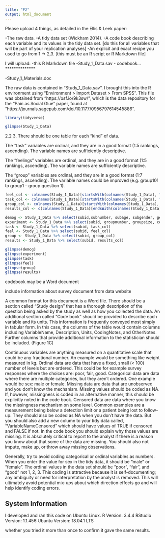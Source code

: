 ```yaml
---
title: "P2"
output: html_document
---
```

Please upload 4 things, as detailed in the Ellis & Leek paper:

-The raw data.
-A tidy data set (Wickham 2014).
-A code book describing each variable and its values in the tidy data set. [do this for all variables that will be part of your replication analyses]
-An explicit and exact recipe you used to go from 1 -> 2,3. [this must be an R script or R Markdown file]

I will upload: 
-this R Markdown file
-Study_1_Data.sav
- codebook...**************

-Study_1_Materials.doc

The raw data is contained in "Study_1_Data.sav". I brought this into the R environment using "Environment > Import Dataset > From SPSS". This file was obtained from "https://osf.io/9k3sw/", which is the data repository for the "Pain as Social Glue" paper, found at "https://journals.sagepub.com/doi/10.1177/0956797614545886". 

```r
library(tidyverse)
```

```r
glimpse(Study_1_Data)
```

2.2
3. There should be one table for each “kind” of data.

The "task" variables are ordinal, and they are in a good format (1:5 rankings, ascending). The variable names are sufficiently descriptive. 

The "feelings" variables are ordinal, and they are in a good format (1:5 rankings, ascending). The variable names are sufficiently descriptive. 

The "group" variables are ordinal, and they are in a good format (1:7 rankings, ascending). The variable names could be improved (e.g. group101 to group1 -- group question 1). 

```r
feel_col <- colnames(Study_1_Data)[startsWith(colnames(Study_1_Data), "feel")]
task_col <- colnames(Study_1_Data)[startsWith(colnames(Study_1_Data), "task")]
group_col <- colnames(Study_1_Data)[startsWith(colnames(Study_1_Data), "group")]
results_col <- c(colnames(Study_1_Data)[endsWith(colnames(Study_1_Data), "TOT")],colnames(Study_1_Data)[endsWith(colnames(Study_1_Data), "PANAS")])

demog <- Study_1_Data %>% select(subid,subnumber, subage, subgender, gendercoded, subbornaus, subbornloc, subausyears, subefl)
experiment <- Study_1_Data %>% select(subid, groupnumber, groupsize, condition, pain1secs, pain2secs)
task <- Study_1_Data %>% select(subid, task_col)
feel <- Study_1_Data %>% select(subid, feel_col)
group <- Study_1_Data %>% select(subid, group_col)
results <- Study_1_Data %>% select(subid, results_col)

glimpse(demog)
glimpse(experiment)
glimpse(task)
glimpse(feel)
glimpse(group)
glimpse(results)
```

codebook may be a Word document

include information about survey document from data website

A common format for this document is a Word file. There should be a section called
“Study design” that has a thorough description of the question being asked by the study
as well as how you collected the data. An additional section called “Code book” should be
provided to describe each variable and its units. This information is frequently conveyed
most simply in tabular form. In this case, the columns of the table would contain columns
including VariableName, Description, Units, CodingNotes, and OtherNotes. Further
columns that provide additional information to the statistician should be included. (Figure
1C)

Continuous variables are anything measured on a quantitative scale that could be any
fractional number. An example would be something like weight measured in kg. Ordinal
data are data that have a fixed, small (< 100) number of levels but are ordered. This could
be for example survey responses where the choices are: poor, fair, good. Categorical data
are data where there are multiple categories, but they aren’t ordered. One example would
be sex: male or female. Missing data are data that are unobserved and you don’t know
the mechanism. Missing values should be coded as NA. If, however, missingness is coded
in an alternative manner, this should be explicitly noted in the code book. Censored data
are data where you know the missingness mechanism on some level. Common examples
are a measurement being below a detection limit or a patient being lost to follow-up. They
should also be coded as NA when you don’t have the data. But you should also add a new
column to your tidy data called, “VariableNameCensored” which should have values of
TRUE if censored and FALSE if not. In the code book you should explain why those values
are missing. It is absolutely critical to report to the analyst if there is a reason you know
about that some of the data are missing. You should also not impute, make up, or throw
away missing observations.

Generally, try to avoid coding categorical or ordinal variables as numbers. When you
enter the value for sex in the tidy data, it should be “male” or “female”. The ordinal values
in the data set should be “poor”, “fair”, and “good” not 1, 2, 3. This coding is attractive
because it is self-documenting; any ambiguity or need for interpretation by the analyst is
removed. This will ultimately avoid potential mix-ups about which direction effects go and
will help identify coding errors.

## System Information
I developed and ran this code on Ubuntu Linux.
R Version: 3.4.4
RStudio Version: 1.1.456
Ubuntu Version: 18.04.1 LTS


whether you tried it more than once to confirm it gave the same results.